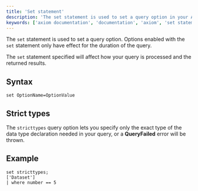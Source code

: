 ```yaml
---
title: 'Set statement'
description: 'The set statement is used to set a query option in your APL query.'
keywords: ['axiom documentation', 'documentation', 'axiom', 'set statement', 'strict types']
---
```


The `set` statement is used to set a query option. Options enabled with the `set` statement only have effect for the duration of the query.

The `set` statement specified will affect how your query is processed and the returned results.

## Syntax 

```kusto
set OptionName=OptionValue
```

## Strict types

The `stricttypes` query option lets you specify only the exact type of the data type declaration needed in your query, or a **QueryFailed** error will be thrown.

## Example 

```kusto
set stricttypes; 
['Dataset'] 
| where number == 5
```